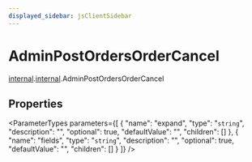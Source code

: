 ```yaml
---
displayed_sidebar: jsClientSidebar
---
```



# AdminPostOrdersOrderCancel

[internal](../../admin_discounts/modules/admin_discounts.internal.mdx).[internal](../modules/admin_discounts.internal.internal.mdx).AdminPostOrdersOrderCancel

## Properties

<ParameterTypes parameters={[
  {
    "name": "expand",
    "type": "`string`",
    "description": "",
    "optional": true,
    "defaultValue": "",
    "children": []
  },
  {
    "name": "fields",
    "type": "`string`",
    "description": "",
    "optional": true,
    "defaultValue": "",
    "children": []
  }
]} />
